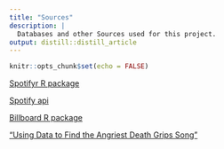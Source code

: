 ```yaml
---
title: "Sources"
description: |
  Databases and other Sources used for this project.
output: distill::distill_article
---
```


```r
knitr::opts_chunk$set(echo = FALSE)
```

[Spotifyr R package](https://www.rdocumentation.org/packages/spotifyr/versions/2.2.3)

[Spotify api](https://developer.spotify.com/)

[Billboard R package](https://cran.r-project.org/web/packages/billboard/index.html)

["Using Data to Find the Angriest Death Grips Song"](https://medium.com/@evanopp/angriest-death-grips-data-anger-502168c1c2f0)



